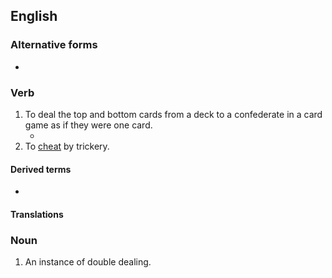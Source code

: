{{also|double-deal}}
==English==

===Alternative forms===
* {{l|en|double-deal}}

===Verb===
{{en-verb|double deals|double dealing|double dealt}}

# To deal the top and bottom cards from a deck to a confederate in a card game as if they were one card.
#* {{quote-text|year=2003|author=Bill Brooks|title=Law for Hire|page=102|passage=Barely looking up from his smooth hands and the cards they held, the gambler said, “You're not a good enough cardplayer I'd have to '''double deal''' you."}}
# To [[cheat]] by trickery.

====Derived terms====
* {{l|en|double-dealer}}

====Translations====
{{trans-top|to deal the top and bottom cards from a deck}}
{{trans-mid}}
{{trans-bottom}}

===Noun===
{{en-noun}}

# An instance of double dealing.